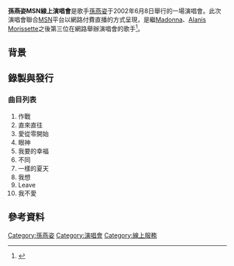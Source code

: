 {{multiple issues|
{{expand|time=2017-02-04T05:35:48+00:00}}
{{expert|time=2017-02-04T05:35:48+00:00}}
{{refimprove|time=2017-02-04T05:35:48+00:00}}
}}
{{Infobox concert
| concert_name      = MSN線上演唱會
| image             = 
| image_caption     = 
| image_size        = 
| type              = concert
| album             = [[Leave_(專輯)|Leave]]
| artist            = [[孫燕姿|孫燕姿]]
| venue             = 
| date              = 2002年6月8日
| last_concert      = Start電視演唱會<br>(2002)
| this_concert      = '''MSN線上演唱會'''<br>(2002)
| next_concert      = 未完成新歌發表會<br>(2003)
}}

'''孫燕姿MSN線上演唱會'''是歌手[[孫燕姿|孫燕姿]]于2002年6月8日舉行的一場演唱會。此次演唱會聯合[[MSN|MSN]]平台以網路付費直播的方式呈現，是繼[[Madonna|Madonna]]、[[Alanis_Morissette|Alanis Morissette]]之後第三位在網路舉辦演唱會的歌手<ref>{{Cite web |url=https://www.microsoft.com/taiwan/press/2002/0521.htm |title=MSN與華納音樂攜手，獨家呈獻孫燕姿線上演唱會 |accessdate=2017-02-04 |archive-date=2018-03-06 |archive-url=https://web.archive.org/web/20180306063014/http://www.microsoft.com/taiwan/press/2002/0521.htm |dead-url=no }}</ref>。

==背景==

==錄製與發行==
{{Infobox album <!-- See Wikipedia:WikiProject_Albums -->
| name       = 孫燕姿全球線上演唱會
<!-- 未知參數 | italic title = no -->
| type       = video
| artist     = [[孫燕姿|孫燕姿]]
| cover      = 
| border     = yes
| released   = 2004年4月8日
| recorded   = 2003年6月8日
| genre      = Pop
| length     = 
| label      = [[華納音樂|華納音樂]]
| prev_title = 
| prev_year  = 
| next_title = 
| next_year  = 
}}

===曲目列表===
#作戰
#直來直往
#愛從零開始
#眼神
#我要的幸福
#不同
#一樣的夏天
#我想
#Leave
#我不愛

==參考資料==
{{Reflist}}

[[Category:孫燕姿|Category:孫燕姿]]
[[Category:演唱會|Category:演唱會]]
[[Category:線上服務|Category:線上服務]]